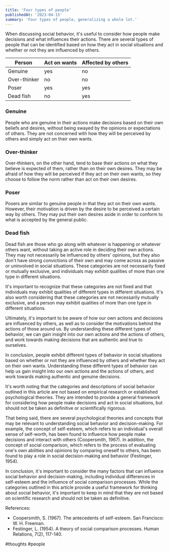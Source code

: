 ```yaml
---
title: 'Four types of people'
publishedAt: '2023-04-15'
summary: 'Four types of people, generalizing a whole lot.'
---
```


When discussing social behavior, it's useful to consider how people make decisions and what influences their actions. There are several types of people that can be identified based on how they act in social situations and whether or not they are influenced by others.

| Person | Act on wants | Affected by others |
| --- | --- | --- |
| Genuine | yes | no |
| Over-thinker | no | no |
| Poser | yes | yes |
| Dead fish | no | yes |

### **Genuine**

People who are genuine in their actions make decisions based on their own beliefs and desires, without being swayed by the opinions or expectations of others. They are not concerned with how they will be perceived by others and simply act on their own wants.

### **Over-thinker**

Over-thinkers, on the other hand, tend to base their actions on what they believe is expected of them, rather than on their own desires. They may be afraid of how they will be perceived if they act on their own wants, so they choose to follow the norm rather than act on their own desires.

### **Poser**

Posers are similar to genuine people in that they act on their own wants. However, their motivation is driven by the desire to be perceived a certain way by others. They may put their own desires aside in order to conform to what is accepted by the general public.

### **Dead fish**

Dead fish are those who go along with whatever is happening or whatever others want, without taking an active role in deciding their own actions. They may not necessarily be influenced by others' opinions, but they also don't have strong convictions of their own and may come across as passive or uninvolved in social situations. These categories are not necessarily fixed or mutually exclusive, and individuals may exhibit qualities of more than one type in different situations.

It's important to recognize that these categories are not fixed and that individuals may exhibit qualities of different types in different situations. It's also worth considering that these categories are not necessarily mutually exclusive, and a person may exhibit qualities of more than one type in different situations.

Ultimately, it's important to be aware of how our own actions and decisions are influenced by others, as well as to consider the motivations behind the actions of those around us. By understanding these different types of behavior, we can gain insight into our own actions and the actions of others, and work towards making decisions that are authentic and true to ourselves.

In conclusion, people exhibit different types of behavior in social situations based on whether or not they are influenced by others and whether they act on their own wants. Understanding these different types of behavior can help us gain insight into our own actions and the actions of others, and work towards making authentic and genuine decisions.

It's worth noting that the categories and descriptions of social behavior outlined in this article are not based on empirical research or established psychological theories. They are intended to provide a general framework for considering how people make decisions and act in social situations, but should not be taken as definitive or scientifically rigorous.

That being said, there are several psychological theories and concepts that may be relevant to understanding social behavior and decision-making. For example, the concept of self-esteem, which refers to an individual's overall sense of self-worth, has been found to influence how people make decisions and interact with others (Coopersmith, 1967). In addition, the concept of social comparison, which refers to the process of evaluating one's own abilities and opinions by comparing oneself to others, has been found to play a role in social decision-making and behavior (Festinger, 1954).

In conclusion, it's important to consider the many factors that can influence social behavior and decision-making, including individual differences in self-esteem and the influence of social comparison processes. While the categories outlined in this article provide a useful framework for thinking about social behavior, it's important to keep in mind that they are not based on scientific research and should not be taken as definitive.

References:

- Coopersmith, S. (1967). The antecedents of self-esteem. San Francisco: W. H. Freeman.
- Festinger, L. (1954). A theory of social comparison processes. Human Relations, 7(2), 117-140.

#thoughts #people
